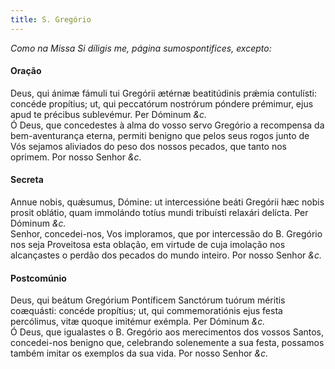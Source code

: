```yaml
---
title: S. Gregório
---
```


<em>Como na Missa Si díligis me, página sumospontifices, excepto:</em>

<h4 class="text-center">Oração</h4>
<div class="grid grid-cols-2 gap-5">
  <span class="text-justify">
    Deus, qui ánimæ fámuli tui Gregórii ætérnæ beatitúdinis prǽmia contulísti:
    concéde propítius; ut, qui peccatórum nostrórum póndere prémimur, ejus apud
    te précibus sublevémur. Per Dóminum <em>&c.</em>
  </div>
  <span class="text-justify">
    Ó Deus, que concedestes à alma do vosso servo Gregório a recompensa da
    bem-aventurança eterna, permiti benigno que pelos seus rogos junto de Vós
    sejamos aliviados do peso dos nossos pecados, que tanto nos oprimem. Por
    nosso Senhor <em>&c.</em>
  </span>
</div>

<h4 class="text-center">Secreta</h4>
<div class="grid grid-cols-2 gap-5">
  <span class="text-justify">
    Annue nobis, quǽsumus, Dómine: ut intercessióne beáti Gregórii hæc nobis
    prosit oblátio, quam immolándo totíus mundi tribuísti relaxári delícta. Per
    Dóminum <em>&c.</em>
  </div>
  <span class="text-justify">
    Senhor, concedei-nos, Vos imploramos, que por intercessão do B. Gregório nos
    seja Proveitosa esta oblação, em virtude de cuja imolação nos alcançastes o
    perdão dos pecados do mundo inteiro. Por nosso Senhor <em>&c.</em>
  </span>
</div>

<h4 class="text-center">Postcomúnio</h4>
<div class="grid grid-cols-2 gap-5">
  <span class="text-justify">
    Deus, qui beátum Gregórium Pontíficem Sanctórum tuórum méritis coæquásti:
    concéde propítius; ut, qui commemoratiónis ejus festa percólimus, vitæ
    quoque imitémur exémpla. Per Dóminum <em>&c.</em>
  </div>
  <span class="text-justify">
    Ó Deus, que igualastes o B. Gregório aos merecimentos dos vossos Santos,
    concedei-nos benigno que, celebrando solenemente a sua festa, possamos
    também imitar os exemplos da sua vida. Por nosso Senhor <em>&c.</em>
  </span>
</div>
